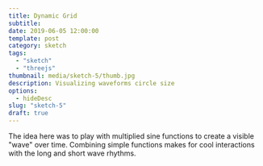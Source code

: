 ```yaml
---
title: Dynamic Grid
subtitle:
date: 2019-06-05 12:00:00
template: post
category: sketch
tags:
  - "sketch"
  - "threejs"
thumbnail: media/sketch-5/thumb.jpg
description: Visualizing waveforms circle size
options:
  - hideDesc
slug: "sketch-5"
draft: true
---
```



<div className="threejs-viz-container">
  <DynamicGrid />
</div>

The idea here was to play with multiplied sine functions to create a visible "wave" over time. Combining simple functions makes for cool interactions with the long and short wave rhythms.
